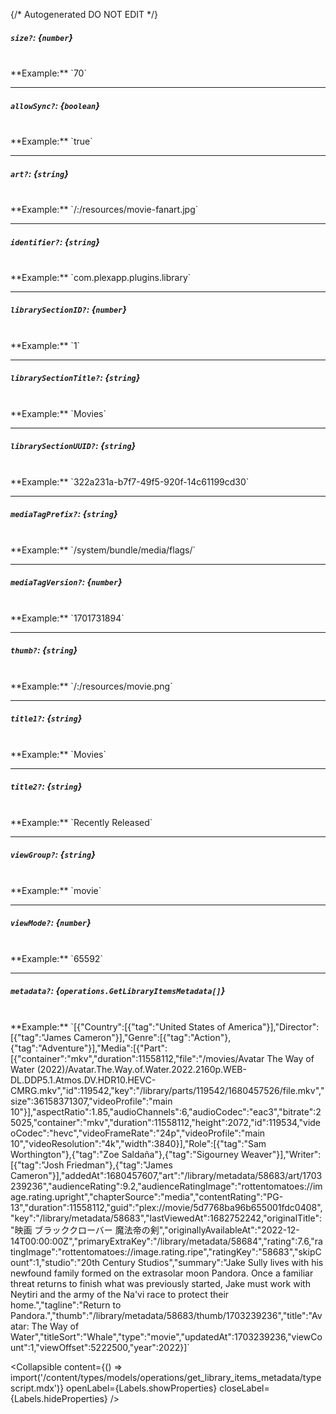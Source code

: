 {/* Autogenerated DO NOT EDIT  */}

##### `size?`: *{`number`}*
<br/>
**Example:** `70`

---
##### `allowSync?`: *{`boolean`}*
<br/>
**Example:** `true`

---
##### `art?`: *{`string`}*
<br/>
**Example:** `/:/resources/movie-fanart.jpg`

---
##### `identifier?`: *{`string`}*
<br/>
**Example:** `com.plexapp.plugins.library`

---
##### `librarySectionID?`: *{`number`}*
<br/>
**Example:** `1`

---
##### `librarySectionTitle?`: *{`string`}*
<br/>
**Example:** `Movies`

---
##### `librarySectionUUID?`: *{`string`}*
<br/>
**Example:** `322a231a-b7f7-49f5-920f-14c61199cd30`

---
##### `mediaTagPrefix?`: *{`string`}*
<br/>
**Example:** `/system/bundle/media/flags/`

---
##### `mediaTagVersion?`: *{`number`}*
<br/>
**Example:** `1701731894`

---
##### `thumb?`: *{`string`}*
<br/>
**Example:** `/:/resources/movie.png`

---
##### `title1?`: *{`string`}*
<br/>
**Example:** `Movies`

---
##### `title2?`: *{`string`}*
<br/>
**Example:** `Recently Released`

---
##### `viewGroup?`: *{`string`}*
<br/>
**Example:** `movie`

---
##### `viewMode?`: *{`number`}*
<br/>
**Example:** `65592`

---
##### `metadata?`: *{`operations.GetLibraryItemsMetadata[]`}*
<br/>
**Example:** `[{"Country":[{"tag":"United States of America"}],"Director":[{"tag":"James Cameron"}],"Genre":[{"tag":"Action"},{"tag":"Adventure"}],"Media":[{"Part":[{"container":"mkv","duration":11558112,"file":"/movies/Avatar The Way of Water (2022)/Avatar.The.Way.of.Water.2022.2160p.WEB-DL.DDP5.1.Atmos.DV.HDR10.HEVC-CMRG.mkv","id":119542,"key":"/library/parts/119542/1680457526/file.mkv","size":36158371307,"videoProfile":"main 10"}],"aspectRatio":1.85,"audioChannels":6,"audioCodec":"eac3","bitrate":25025,"container":"mkv","duration":11558112,"height":2072,"id":119534,"videoCodec":"hevc","videoFrameRate":"24p","videoProfile":"main 10","videoResolution":"4k","width":3840}],"Role":[{"tag":"Sam Worthington"},{"tag":"Zoe Saldaña"},{"tag":"Sigourney Weaver"}],"Writer":[{"tag":"Josh Friedman"},{"tag":"James Cameron"}],"addedAt":1680457607,"art":"/library/metadata/58683/art/1703239236","audienceRating":9.2,"audienceRatingImage":"rottentomatoes://image.rating.upright","chapterSource":"media","contentRating":"PG-13","duration":11558112,"guid":"plex://movie/5d7768ba96b655001fdc0408","key":"/library/metadata/58683","lastViewedAt":1682752242,"originalTitle":"映画 ブラッククローバー 魔法帝の剣","originallyAvailableAt":"2022-12-14T00:00:00Z","primaryExtraKey":"/library/metadata/58684","rating":7.6,"ratingImage":"rottentomatoes://image.rating.ripe","ratingKey":"58683","skipCount":1,"studio":"20th Century Studios","summary":"Jake Sully lives with his newfound family formed on the extrasolar moon Pandora. Once a familiar threat returns to finish what was previously started, Jake must work with Neytiri and the army of the Na'vi race to protect their home.","tagline":"Return to Pandora.","thumb":"/library/metadata/58683/thumb/1703239236","title":"Avatar: The Way of Water","titleSort":"Whale","type":"movie","updatedAt":1703239236,"viewCount":1,"viewOffset":5222500,"year":2022}]`

<Collapsible content={() => import('/content/types/models/operations/get_library_items_metadata/typescript.mdx')} openLabel={Labels.showProperties} closeLabel={Labels.hideProperties} />



